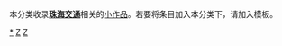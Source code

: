 {{Catnav|頁面分類|各種主題的頁面分類|依中国各省来作的分类|中國各省交通|广东交通|珠海交通}}
{{hiddencat}}
{{WPSS-cat}}
本分类收录'''[[广东交通|珠海交通]]'''相关的[[Wikipedia:小作品|小作品]]。若要将条目加入本分类下，请加入'''{{tl|ZH-trans-stub}}'''模板。

[[Category:珠海交通|*]]
[[Category:广东小作品|Z]]
[[Category:交通小作品|Z]]